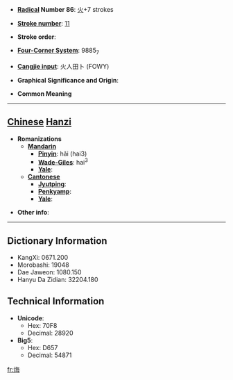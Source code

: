 * '''[[Wiktionary:Chinese radical index| Radical]] Number 86''': [[Wiktionary:Chinese radical index 火|火]]+7 strokes

* '''[[Wiktionary:Chinese total strokes index|Stroke number]]''': [[Wiktionary:Chinese total strokes index 11|11]]

* '''Stroke order''': 

* '''[[Wiktionary:Chinese four corner index|Four-Corner System]]''': 9885<sub>7</sub>

* '''[[Wiktionary:Chinese Cangjie index|Cangjie input]]''': 火人田卜 (FOWY)

* '''Graphical Significance and Origin''': 

* '''Common Meaning'''

----

== [[Chinese]] [[Hanzi]] ==

* '''Romanizations'''
** '''[[Mandarin]]'''
*** '''[[Pinyin]]''': hǎi (hai3)
*** '''[[Wade-Giles]]''': hai<sup>3</sup>
*** '''[[Yale]]''': 
** '''[[Cantonese]]'''
*** '''[[Jyutping]]''':
*** '''[[Penkyamp]]''': 
*** '''[[Yale]]''': 

* '''Other info''': 

----

== Dictionary Information ==

* KangXi: 0671.200
* Morobashi: 19048
* Dae Jaweon: 1080.150
* Hanyu Da Zidian: 32204.180

== Technical Information ==

* '''Unicode''':
** Hex: 70F8
** Decimal: 28920
* '''Big5''':
** Hex: D657
** Decimal: 54871

[[fr:烸]]